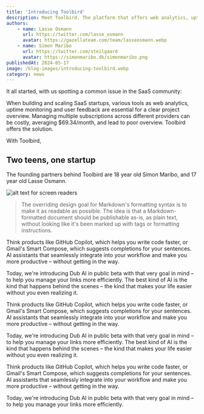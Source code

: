 ```yaml
---
title: 'Introducing Toolbird'
description: Meet Toolbird. The platform that offers web analytics, uptime monitoring, user feedback and a list of other ready-to-use tools for SaaS startups and developers.
authors:
    - name: Lasse Osmann
      url: https://twitter.com/lasse_osmann
      avatar: https://gazellateam.com/team/lasseosmann.webp
    - name: Simon Maribo
      url: https://twitter.com/steilgaard
      avatar: https://simonmaribo.dk/simonmaribo.png
publishedAt: 2024-05-17
image: /blog-images/introducing-toolbird.webp
category: news
---
```

It all started, with us spotting a common issue in the SaaS community:

When building and scaling SaaS startups, various tools as web analytics, uptime monitoring and user feedback are essential for a clear project overview. Managing multiple subscriptions across different providers can be costly, averaging $69.34/month, and lead to poor overview. Toolbird offers the solution. 

With Toolbird, 



## Two teens, one startup

The founding partners behind Toolbird are 18 year old Simon Maribo, and 17 year old Lasse Osmann.

![alt text for screen readers](/people/founders.webp "Text to show on mouseover")

> The overriding design goal for Markdown's
> formatting syntax is to make it as readable
> as possible. The idea is that a
> Markdown-formatted document should be
> publishable as-is, as plain text, without
> looking like it's been marked up with tags
> or formatting instructions.


Think products like GitHub Copilot, which helps you write code faster, or Gmail's Smart Compose, which suggests completions for your sentences. AI assistants that seamlessly integrate into your workflow and make you more productive – without getting in the way.

Today, we're introducing Dub AI in public beta with that very goal in mind – to help you manage your links more efficiently.
The best kind of AI is the kind that happens behind the scenes – the kind that makes your life easier without you even realizing it.




Think products like GitHub Copilot, which helps you write code faster, or Gmail's Smart Compose, which suggests completions for your sentences. AI assistants that seamlessly integrate into your workflow and make you more productive – without getting in the way.

Today, we're introducing Dub AI in public beta with that very goal in mind – to help you manage your links more efficiently.
The best kind of AI is the kind that happens behind the scenes – the kind that makes your life easier without you even realizing it.

Think products like GitHub Copilot, which helps you write code faster, or Gmail's Smart Compose, which suggests completions for your sentences. AI assistants that seamlessly integrate into your workflow and make you more productive – without getting in the way.

Today, we're introducing Dub AI in public beta with that very goal in mind – to help you manage your links more efficiently.
